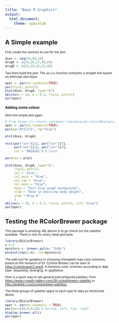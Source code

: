```yaml
---
title: "Base R Graphics"
output:
  html_document: 
    theme: spacelab
---
```


<style type="text/css">
body, td {
   font-size: 10px;
}
code.r{
  font-size: 10px;
}
pre {
  font-size: 14px
}
</style>


# A Simple example

First create the vectrors to use for the plot.

```r
dose <- seq(20,60,10)
drugA <- c(16,20,27,40,60)
drugB <- c(15,18,25,31,40)
```

Two lines build the plot. The `abline` function overplots a straight line based on intercept and slope.

```r
opar <- par(no.readonly=TRUE)
par(lty=2, pch=17)
plot(dose, drugA, type="b")
abline(a = 10, b = 0.3, lty=2, pch=17)
par(opar)
```


### Adding some colour

Here the simple plot again 

```r
# from https://r-charts.com/base-r/background-color/#background-color-plot
opar <- par(no.readonly=TRUE)
par(bg="#717171", fg="blue")

plot(dose, drugA)

rect(par("usr")[1], par("usr")[3],
     par("usr")[2], par("usr")[4],
     col = "#A1A1A1") # Color

par(new = plot)

plot(dose, drugA, type="b",
     lty=2, pch=17,
     col = 'blue',
     col.axis = "blue",
     col.lab = "blue",
     col.main = "blue",
     main = "Test blue graph background",
     xlab = "Dose in Units/kg body weight",
     ylab ="Drug A"
     )
abline(a = 10, b = 0.3, lty=2, pch=17, col= "blue")
par(opar)
```

# Testing the RColorBrewer package

This package is amazing. My advice is to go check out the palettes available.
There is one for every need and taste.


```r
library(RColorBrewer)
n <-9
mycolors <- brewer.pal(n, "GnBu")
barplot(rep(1,n), col=mycolors)
```

The web tool for guidance in choosing choropleth map color schemes, based on the research of Dr. Cynthia Brewer can be seen in <https://colorbrewer2.org/#>. It mentions color schemes according to data  type: sequential, diverging, or qualitative.


Here is a quick way to see general preconfigured palettes, from <https://www.r-graph-gallery.com/38-rcolorbrewers-palettes> or <http://applied-r.com/rcolorbrewer-palettes/>.

The three groups of palettes apply to each type fo data as mentioned above.


```r
library(RColorBrewer)
opar <- par(no.readonly = TRUE)
par(mar=c(0,4,0,8)) # bottom, left, top, right
display.brewer.all()
par(opar)
```
